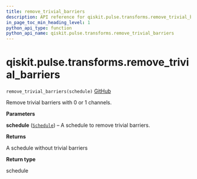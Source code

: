 ```yaml
---
title: remove_trivial_barriers
description: API reference for qiskit.pulse.transforms.remove_trivial_barriers
in_page_toc_min_heading_level: 1
python_api_type: function
python_api_name: qiskit.pulse.transforms.remove_trivial_barriers
---
```


# qiskit.pulse.transforms.remove\_trivial\_barriers

<span id="qiskit.pulse.transforms.remove_trivial_barriers" />

`remove_trivial_barriers(schedule)` [GitHub](https://github.com/qiskit/qiskit/tree/stable/0.21/qiskit/pulse/transforms/canonicalization.py "view source code")

Remove trivial barriers with 0 or 1 channels.

**Parameters**

**schedule** ([`Schedule`](qiskit.pulse.Schedule "qiskit.pulse.schedule.Schedule")) – A schedule to remove trivial barriers.

**Returns**

A schedule without trivial barriers

**Return type**

schedule

